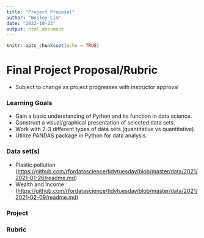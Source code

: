 ```yaml
---
title: "Project Proposal"
author: "Wesley Lim"
date: "2022-10-23"
output: html_document
---
```


```r
knitr::opts_chunk$set(echo = TRUE)
```

# Final Project Proposal/Rubric

-   Subject to change as project progresses with instructor approval

### Learning Goals

-   Gain a basic understanding of Python and its function in data science.
-   Construct a visual/graphical presentation of selected data sets.
-   Work with 2-3 different types of data sets (quantitative vs quantitative).
-   Utilize PANDAS package in Python for data analysis.

### Data set(s)

-   Plastic pollution (<https://github.com/rfordatascience/tidytuesday/blob/master/data/2021/2021-01-26/readme.md>)
-   Wealth and Income (<https://github.com/rfordatascience/tidytuesday/blob/master/data/2021/2021-02-09/readme.md>)

### Project

### Rubric
